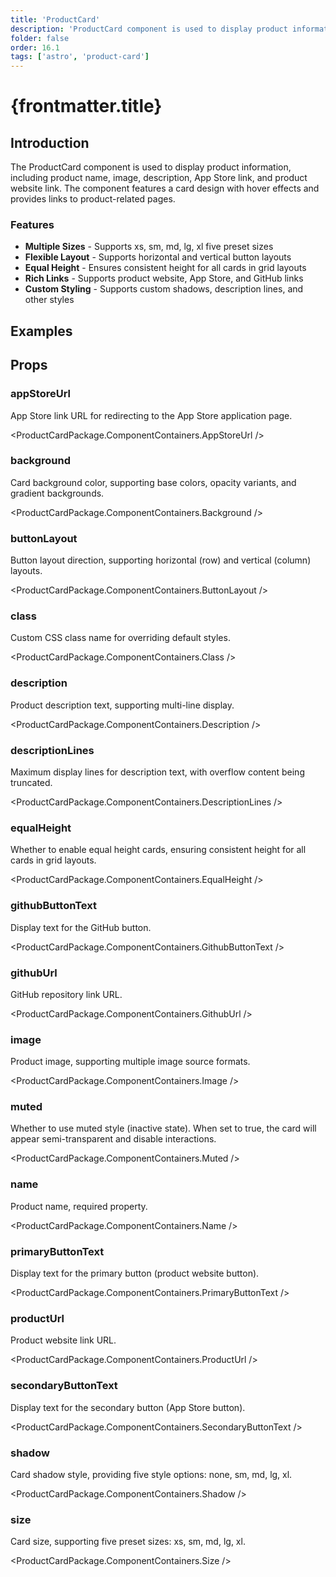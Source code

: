 ```yaml
---
title: 'ProductCard'
description: 'ProductCard component is used to display product information, including product name, image, description, App Store link, and product website link'
folder: false
order: 16.1
tags: ['astro', 'product-card']
---
```



# {frontmatter.title}

## Introduction

The ProductCard component is used to display product information, including product name, image, description, App Store link, and product website link. The component features a card design with hover effects and provides links to product-related pages.

### Features

- **Multiple Sizes** - Supports xs, sm, md, lg, xl five preset sizes
- **Flexible Layout** - Supports horizontal and vertical button layouts
- **Equal Height** - Ensures consistent height for all cards in grid layouts
- **Rich Links** - Supports product website, App Store, and GitHub links
- **Custom Styling** - Supports custom shadows, description lines, and other styles

## Examples

<ProductCardBasic />

## Props

### appStoreUrl

App Store link URL for redirecting to the App Store application page.

<ProductCardPackage.ComponentContainers.AppStoreUrl />

### background

Card background color, supporting base colors, opacity variants, and gradient backgrounds.

<ProductCardPackage.ComponentContainers.Background />

### buttonLayout

Button layout direction, supporting horizontal (row) and vertical (column) layouts.

<ProductCardPackage.ComponentContainers.ButtonLayout />

### class

Custom CSS class name for overriding default styles.

<ProductCardPackage.ComponentContainers.Class />

### description

Product description text, supporting multi-line display.

<ProductCardPackage.ComponentContainers.Description />

### descriptionLines

Maximum display lines for description text, with overflow content being truncated.

<ProductCardPackage.ComponentContainers.DescriptionLines />

### equalHeight

Whether to enable equal height cards, ensuring consistent height for all cards in grid layouts.

<ProductCardPackage.ComponentContainers.EqualHeight />

### githubButtonText

Display text for the GitHub button.

<ProductCardPackage.ComponentContainers.GithubButtonText />

### githubUrl

GitHub repository link URL.

<ProductCardPackage.ComponentContainers.GithubUrl />

### image

Product image, supporting multiple image source formats.

<ProductCardPackage.ComponentContainers.Image />

### muted

Whether to use muted style (inactive state). When set to true, the card will appear semi-transparent and disable interactions.

<ProductCardPackage.ComponentContainers.Muted />

### name

Product name, required property.

<ProductCardPackage.ComponentContainers.Name />

### primaryButtonText

Display text for the primary button (product website button).

<ProductCardPackage.ComponentContainers.PrimaryButtonText />

### productUrl

Product website link URL.

<ProductCardPackage.ComponentContainers.ProductUrl />

### secondaryButtonText

Display text for the secondary button (App Store button).

<ProductCardPackage.ComponentContainers.SecondaryButtonText />

### shadow

Card shadow style, providing five style options: none, sm, md, lg, xl.

<ProductCardPackage.ComponentContainers.Shadow />

### size

Card size, supporting five preset sizes: xs, sm, md, lg, xl.

<ProductCardPackage.ComponentContainers.Size /> 
